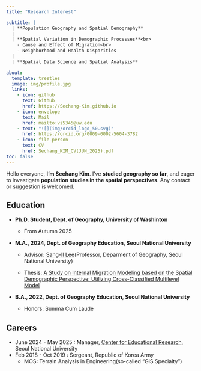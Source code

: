 ---
title: "Research Interest"

subtitle: |
  | **Population Geography and Spatial Demography**
  |
  | **Spatial Variation in Demographic Processes**<br>
    - Cause and Effect of Migration<br>
    - Neighborhood and Health Disparities
  | 
  | **Spatial Data Science and Spatial Analysis**

about:
  template: trestles
  image: img/profile.jpg
  links: 
    - icon: github
      text: Github
      href: https://Sechang-Kim.github.io
    - icon: envelope
      text: Mail
      href: mailto:vs5345@uw.edu
    - text: "![](img/orcid_logo_50.svg)"
      href: https://orcid.org/0009-0002-5604-3782
    - icon: file-person
      text: CV
      href: Sechang_KIM_CV(JUN_2025).pdf
toc: false
---

Hello everyone, **I'm Sechang Kim**. I've **studied geography so far**, and eager to investigate **population studies in the spatial perspectives**. Any contact or suggestion is welcomed.

## Education

-   **Ph.D. Student, Dept. of Geography, University of Washinton**

    -   From Autumn 2025

-   **M.A., 2024, Dept. of Geography Education, Seoul National University**

    -   Advisor: [Sang-Il Lee](https://sangillee.snu.ac.kr/)(Professor, Deparment of Geography, Seoul National University)

    -   Thesis: [A Study on Internal Migration Modeling based on the Spatial Demographic Perspective: Utilizing Cross-Classified Multilevel Model](https://1drv.ms/b/s!AqXpktESgRDo8hRdSyJpuEO2FgzS?e=tb9CBp)

-   **B.A., 2022, Dept. of Geography Education, Seoul National University**

    -   Honors: Summa Cum Laude

## Careers

-   June 2024 - May 2025 : Manager, [Center for Educational Research](https://eduresearch.snu.ac.kr/main/main.php), Seoul National University
-   Feb 2018 - Oct 2019 : Sergeant, Republic of Korea Army
    -   MOS: Terrain Analysis in Engineering(so-called "GIS Specialty")
